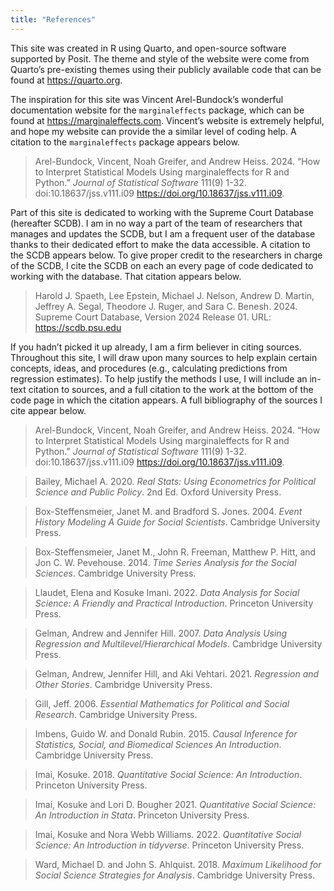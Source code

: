 ---
title: "References"
---

This site was created in R using Quarto, and open-source software supported by Posit. The theme and style of the website were come from Quarto's pre-existing themes using their publicly available code that can be found at [https://quarto.org](https://quarto.org).

The inspiration for this site was Vincent Arel-Bundock's wonderful documentation website for the `marginaleffects` package, which can be found at [https://marginaleffects.com](https://marginaleffects.com/). Vincent's website is extremely helpful, and hope my website can provide the a similar level of coding help. A citation to the `marginaleffects` package appears below.

> Arel-Bundock, Vincent, Noah Greifer, and Andrew Heiss. 2024. “How to Interpret Statistical Models Using marginaleffects for R and Python.” *Journal of Statistical Software* 111(9) 1-32. doi:10.18637/jss.v111.i09 [https://doi.org/10.18637/jss.v111.i09](https://doi.org/10.18637/jss.v111.i09).

Part of this site is dedicated to working with the Supreme Court Database (hereafter SCDB). I am in no way a part of the team of researchers that manages and updates the SCDB, but I am a frequent user of the database thanks to their dedicated effort to make the data accessible. A citation to the SCDB appears below. To give proper credit to the researchers in charge of the SCDB, I cite the SCDB on each an every page of code dedicated to working with the database. That citation appears below.

> Harold J. Spaeth, Lee Epstein, Michael J. Nelson, Andrew D. Martin, Jeffrey A. Segal, Theodore J. Ruger, and Sara C. Benesh. 2024. Supreme Court Database, Version 2024 Release 01. URL: [https://scdb.psu.edu](https://scdb.psu.edu)

If you hadn't picked it up already, I am a firm believer in citing sources. Throughout this site, I will draw upon many sources to help explain certain concepts, ideas, and procedures (e.g., calculating predictions from regression estimates). To help justify the methods I use, I will include an in-text citation to sources, and a full citation to the work at the bottom of the code page in which the citation appears. A full bibliography of the sources I cite appear below. 

> Arel-Bundock, Vincent, Noah Greifer, and Andrew Heiss. 2024. “How to Interpret Statistical Models Using marginaleffects for R and Python.” *Journal of Statistical Software* 111(9) 1-32. doi:10.18637/jss.v111.i09 [https://doi.org/10.18637/jss.v111.i09](https://doi.org/10.18637/jss.v111.i09).

> Bailey, Michael A. 2020. *Real Stats: Using Econometrics for Political Science and Public Policy*. 2nd Ed. Oxford University Press. 

> Box-Steffensmeier, Janet M. and Bradford S. Jones. 2004. *Event History Modeling A Guide for Social Scientists*. Cambridge University Press.

> Box-Steffensmeier, Janet M., John R. Freeman, Matthew P. Hitt, and Jon C. W. Pevehouse. 2014. *Time Series Analysis for the Social Sciences*. Cambridge University Press.

> Llaudet, Elena and Kosuke Imani. 2022. *Data Analysis for Social Science: A Friendly and Practical Introduction*. Princeton University Press.

> Gelman, Andrew and Jennifer Hill. 2007. *Data Analysis Using Regression and Multilevel/Hierarchical Models*. Cambridge University Press.

> Gelman, Andrew, Jennifer Hill, and Aki Vehtari. 2021. *Regression and Other Stories*. Cambridge University Press.

> Gill, Jeff. 2006. *Essential Mathematics for Political and Social Research*. Cambridge University Press.

> Imbens, Guido W. and Donald Rubin. 2015. *Causal Inference for Statistics, Social, and Biomedical Sciences An Introduction*. Cambridge University Press.

> Imai, Kosuke. 2018. *Quantitative Social Science: An Introduction*. Princeton University Press.

> Imai, Kosuke and Lori D. Bougher 2021. *Quantitative Social Science: An Introduction in Stata*. Princeton University Press.

> Imai, Kosuke and Nora Webb Williams. 2022. *Quantitative Social Science: An Introduction in tidyverse*. Princeton University Press.

> Ward, Michael D. and John S. Ahlquist. 2018. *Maximum Likelihood for Social Science Strategies for Analysis*. Cambridge University Press.
